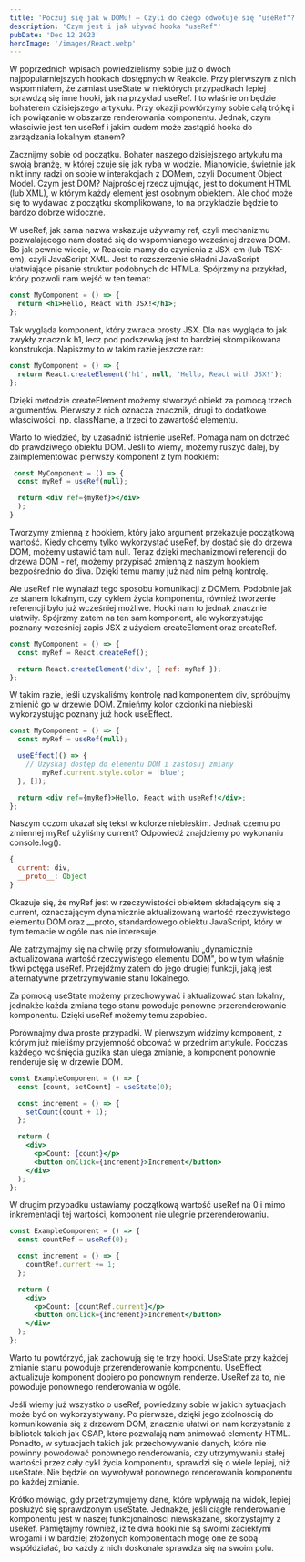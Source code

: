 ```yaml
---
title: 'Poczuj się jak w DOMu! – Czyli do czego odwołuje się "useRef"?'
description: 'Czym jest i jak używać hooka "useRef"'
pubDate: 'Dec 12 2023'
heroImage: '/images/React.webp'
---
```


W poprzednich wpisach powiedzieliśmy sobie już o dwóch najpopularniejszych hookach dostępnych w Reakcie. Przy pierwszym z nich wspomniałem, że zamiast useState w niektórych przypadkach lepiej sprawdzą się inne hooki, jak na przykład useRef. I to właśnie on będzie bohaterem dzisiejszego artykułu. Przy okazji powtórzymy sobie całą trójkę i ich powiązanie w obszarze renderowania komponentu. Jednak, czym właściwie jest ten useRef i jakim cudem może zastąpić hooka do zarządzania lokalnym stanem?

Zacznijmy sobie od początku. Bohater naszego dzisiejszego artykułu ma swoją branżę, w której czuje się jak ryba w wodzie. Mianowicie, świetnie jak nikt inny radzi on sobie w interakcjach z DOMem, czyli Document Object Model. Czym jest DOM? Najprościej rzecz ujmując, jest to dokument HTML (lub XML), w którym każdy element jest osobnym obiektem. Ale choć może się to wydawać z początku skomplikowane, to na przykładzie będzie to bardzo dobrze widoczne.

W useRef, jak sama nazwa wskazuje używamy ref, czyli mechanizmu pozwalającego nam dostać się do wspomnianego wcześniej drzewa DOM. Bo jak pewnie wiecie, w Reakcie mamy do czynienia z JSX-em (lub TSX-em), czyli JavaScript XML. Jest to rozszerzenie składni JavaScript ułatwiające pisanie struktur podobnych do HTMLa. Spójrzmy na przykład, który pozwoli nam wejść w ten temat:

```jsx
const MyComponent = () => {
  return <h1>Hello, React with JSX!</h1>;
};
```

Tak wygląda komponent, który zwraca prosty JSX. Dla nas wygląda to jak zwykły znacznik h1, lecz pod podszewką jest to bardziej skomplikowana konstrukcja. Napiszmy to w takim razie jeszcze raz:

```jsx
const MyComponent = () => {
  return React.createElement('h1', null, 'Hello, React with JSX!');
};
```

Dzięki metodzie createElement możemy stworzyć obiekt za pomocą trzech argumentów. Pierwszy z nich oznacza znacznik, drugi to dodatkowe właściwości, np. className, a trzeci to zawartość elementu.

Warto to wiedzieć, by uzasadnić istnienie useRef. Pomaga nam on dotrzeć do prawdziwego obiektu DOM. Jeśli to wiemy, możemy ruszyć dalej, by zaimplementować pierwszy komponent z tym hookiem:

```jsx
 const MyComponent = () => {
  const myRef = useRef(null);

  return <div ref={myRef}></div>
  );
}
```

Tworzymy zmienną z hookiem, który jako argument przekazuje początkową wartość. Kiedy chcemy tylko wykorzystać useRef, by dostać się do drzewa DOM, możemy ustawić tam null. Teraz dzięki mechanizmowi referencji do drzewa DOM - ref, możemy przypisać zmienną z naszym hookiem bezpośrednio do diva. Dzięki temu mamy już nad nim pełną kontrolę.

Ale useRef nie wynalazł tego sposobu komunikacji z DOMem. Podobnie jak ze stanem lokalnym, czy cyklem życia komponentu, również tworzenie referencji było już wcześniej możliwe. Hooki nam to jednak znacznie ułatwiły. Spójrzmy zatem na ten sam komponent, ale wykorzystując poznany wcześniej zapis JSX z użyciem createElement oraz createRef.

```jsx
const MyComponent = () => {
  const myRef = React.createRef();

  return React.createElement('div', { ref: myRef });
};
```

W takim razie, jeśli uzyskaliśmy kontrolę nad komponentem div, spróbujmy zmienić go w drzewie DOM. Zmieńmy kolor czcionki na niebieski wykorzystując poznany już hook useEffect.

```jsx
const MyComponent = () => {
  const myRef = useRef(null);

  useEffect(() => {
    // Uzyskaj dostęp do elementu DOM i zastosuj zmiany
        myRef.current.style.color = 'blue';
  }, []);

  return <div ref={myRef}>Hello, React with useRef!</div>;
};
```

Naszym oczom ukazał się tekst w kolorze niebieskim. Jednak czemu po zmiennej myRef użyliśmy current? Odpowiedź znajdziemy po wykonaniu console.log().

```jsx
{
  current: div,
  __proto__: Object
}
```

Okazuje się, że myRef jest w rzeczywistości obiektem składającym się z current, oznaczającym dynamicznie aktualizowaną wartość rzeczywistego elementu DOM oraz __proto, standardowego obiektu JavaScript, który w tym temacie w ogóle nas nie interesuje.

Ale zatrzymajmy się na chwilę przy sformułowaniu „dynamicznie aktualizowana wartość rzeczywistego elementu DOM", bo w tym właśnie tkwi potęga useRef. Przejdźmy zatem do jego drugiej funkcji, jaką jest alternatywne przetrzymywanie stanu lokalnego.

Za pomocą useState możemy przechowywać i aktualizować stan lokalny, jednakże każda zmiana tego stanu powoduje ponowne przerenderowanie komponentu. Dzięki useRef możemy temu zapobiec.

Porównajmy dwa proste przypadki. W pierwszym widzimy komponent, z którym już mieliśmy przyjemność obcować w przednim artykule. Podczas każdego wciśnięcia guzika stan ulega zmianie, a komponent ponownie renderuje się w drzewie DOM.

```jsx
const ExampleComponent = () => {
  const [count, setCount] = useState(0);

  const increment = () => {
    setCount(count + 1);
  };

  return (
    <div>
      <p>Count: {count}</p>
      <button onClick={increment}>Increment</button>
    </div>
  );
};
```

W drugim przypadku ustawiamy początkową wartość useRef na 0 i mimo inkrementacji tej wartości, komponent nie ulegnie przerenderowaniu.

```jsx
const ExampleComponent = () => {
  const countRef = useRef(0);

  const increment = () => {
    countRef.current += 1;
  };

  return (
    <div>
      <p>Count: {countRef.current}</p>
      <button onClick={increment}>Increment</button>
    </div>
  );
};
```

Warto tu powtórzyć, jak zachowują się te trzy hooki. UseState przy każdej zmianie stanu powoduje przerenderowanie komponentu. UseEffect aktualizuje komponent dopiero po ponownym renderze. UseRef za to, nie powoduje ponownego renderowania w ogóle.

Jeśli wiemy już wszystko o useRef, powiedzmy sobie w jakich sytuacjach może być on wykorzystywany. Po pierwsze, dzięki jego zdolnością do komunikowania się z drzewem DOM, znacznie ułatwi on nam korzystanie z bibliotek takich jak GSAP, które pozwalają nam animować elementy HTML. Ponadto, w sytuacjach takich jak przechowywanie danych, które nie powinny powodować ponownego renderowania, czy utrzymywaniu stałej wartości przez cały cykl życia komponentu, sprawdzi się o wiele lepiej, niż useState. Nie będzie on wywoływał ponownego renderowania komponentu po każdej zmianie.

Krótko mówiąc, gdy przetrzymujemy dane, które wpływają na widok, lepiej posłużyć się sprawdzonym useState. Jednakże, jeśli ciągłe renderowanie komponentu jest w naszej funkcjonalności niewskazane, skorzystajmy z useRef. Pamiętajmy również, iż te dwa hooki nie są swoimi zaciekłymi wrogami i w bardziej złożonych komponentach mogę one ze sobą współdziałać, bo każdy z nich doskonale sprawdza się na swoim polu.